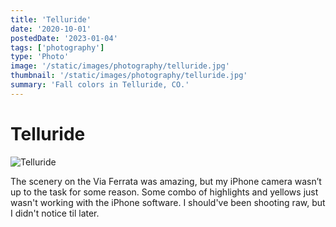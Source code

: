 ```yaml
---
title: 'Telluride'
date: '2020-10-01'
postedDate: '2023-01-04'
tags: ['photography']
type: 'Photo'
image: '/static/images/photography/telluride.jpg'
thumbnail: '/static/images/photography/telluride.jpg'
summary: 'Fall colors in Telluride, CO.'
---
```


# Telluride

![Telluride](/static/images/photography/telluride.jpg)

The scenery on the Via Ferrata was amazing, but my iPhone camera wasn’t up to the task for some reason. Some combo of highlights and yellows just wasn't working with the iPhone software. I should've been shooting raw, but I didn't notice til later.
